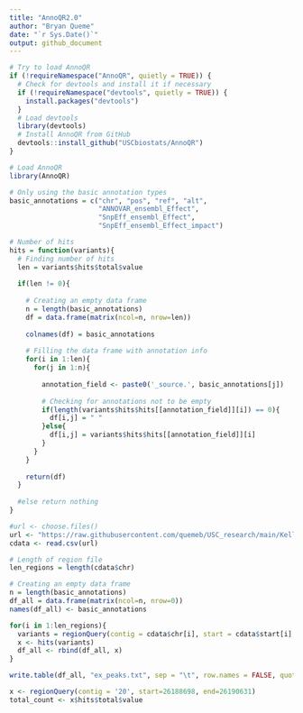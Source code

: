 ```yaml
---
title: "AnnoQR2.0"
author: "Bryan Queme"
date: "`r Sys.Date()`"
output: github_document
---
```


```r
# Try to load AnnoQR
if (!requireNamespace("AnnoQR", quietly = TRUE)) {
  # Check for devtools and install it if necessary
  if (!requireNamespace("devtools", quietly = TRUE)) {
    install.packages("devtools")
  }
  # Load devtools
  library(devtools)
  # Install AnnoQR from GitHub
  devtools::install_github("USCbiostats/AnnoQR")
}

# Load AnnoQR
library(AnnoQR)

```

```r
# Only using the basic annotation types
basic_annotations = c("chr", "pos", "ref", "alt",
                      "ANNOVAR_ensembl_Effect",
                      "SnpEff_ensembl_Effect",
                      "SnpEff_ensembl_Effect_impact")
```


```r

# Number of hits
hits = function(variants){
  # Finding number of hits
  len = variants$hits$total$value
  
  if(len != 0){
    
    # Creating an empty data frame
    n = length(basic_annotations)
    df = data.frame(matrix(ncol=n, nrow=len))
    
    colnames(df) = basic_annotations
    
    # Filling the data frame with annotation info
    for(i in 1:len){
      for(j in 1:n){
        
        annotation_field <- paste0('_source.', basic_annotations[j])
      
        # Checking for annotations not to be empty
        if(length(variants$hits$hits[[annotation_field]][i]) == 0){
          df[i,j] = " "
        }else{
          df[i,j] = variants$hits$hits[[annotation_field]][i]
        }
      }
    }
    
    return(df)
  }
  
  #else return nothing
}

```

```r
#url <- choose.files()
url <- "https://raw.githubusercontent.com/quemeb/USC_research/main/Kelly/ex_peaks_example.csv"
cdata <- read.csv(url)

```

```r

# Length of region file
len_regions = length(cdata$chr)

# Creating an empty data frame
n = length(basic_annotations)
df_all = data.frame(matrix(ncol=n, nrow=0))
names(df_all) <- basic_annotations

for(i in 1:len_regions){
  variants = regionQuery(contig = cdata$chr[i], start = cdata$start[i], end=cdata$end[i])
  x <- hits(variants)
  df_all <- rbind(df_all, x)
}

```

```r

write.table(df_all, "ex_peaks.txt", sep = "\t", row.names = FALSE, quote = FALSE)

```


```r
x <- regionQuery(contig = '20', start=26188698, end=26190631)
total_count <- x$hits$total$value
```




